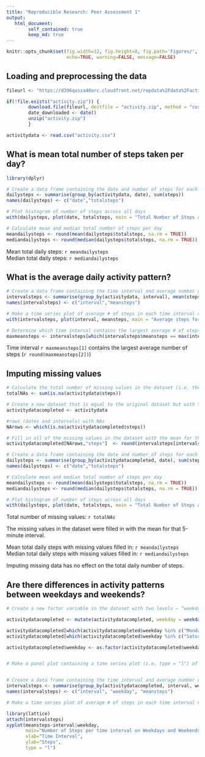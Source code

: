 ```yaml
---
title: "Reproducible Research: Peer Assessment 1"
output:
   html_document:
        self_contained: true
        keep_md: true
---
```


```r
knitr::opts_chunk$set(fig.width=12, fig.height=8, fig.path='Figures/',
                      echo=TRUE, warning=FALSE, message=FALSE)
```

## Loading and preprocessing the data

```r

fileurl <- "https://d396qusza40orc.cloudfront.net/repdata%2Fdata%2Factivity.zip"

if(!file.exists("activity.zip")) {
        download.file(fileurl, destfile = "activity.zip", method = "curl")
        date_downloaded <- date()
        unzip("activity.zip")
        }

activitydata <- read.csv("activity.csv")

```


## What is mean total number of steps taken per day?

```r

library(dplyr)

# Create a data frame containing the date and number of steps for each day
dailysteps <- summarise(group_by(activitydata, date), sum(steps))
names(dailysteps) <- c("date","totalsteps")

# Plot histogram of number of steps across all days
with(dailysteps, plot(date, totalsteps, main = "Total Number of Steps across all days", xlab = "Date", ylab = "Steps", type = "h"))

# Calculate mean and median total number of steps per day
meandailysteps <- round(mean(dailysteps$totalsteps, na.rm = TRUE))
mediandailysteps <- round(median(dailysteps$totalsteps, na.rm = TRUE))

```

Mean total daily steps: `r meandailysteps`  
Median total daily steps: `r mediandailysteps`


## What is the average daily activity pattern?

```r
# Create a data frame containing the time interval and average number of steps for each time interval
intervalsteps <- summarise(group_by(activitydata, interval), mean(steps, na.rm = TRUE))
names(intervalsteps) <- c("interval","meansteps")

# Make a time series plot of average # of steps in each time interval vs the time interval
with(intervalsteps, plot(interval, meansteps, main = "Average steps for each time interval", xlab = "Time Interval", ylab = "Steps", type = "l"))

# Determine which time interval contains the largest average # of steps
maxmeansteps <- intervalsteps[which(intervalsteps$meansteps == max(intervalsteps$meansteps)),]
```

Time interval `r maxmeansteps[1]` contains the largest average number of steps (`r round(maxmeansteps[2])`)


## Imputing missing values

```r
# Calculate the total number of missing values in the dataset (i.e. the total number of rows with NAs)
totalNAs <- sum(is.na(activitydata$steps))

# Create a new dataset that is equal to the original dataset but with the missing data filled in.
activitydatacompleted <- activitydata

#rows (dates and intervals) with NAs
NArows <- which(is.na(activitydatacompleted$steps))

# Fill in all of the missing values in the dataset with the mean for that 5-minute interval
activitydatacompleted[NArows,"steps"]  <- round(intervalsteps[intervalsteps$interval %in% activitydatacompleted[NArows,"interval"], "meansteps"])

# Create a data frame containing the date and number of steps for each day
dailysteps <- summarise(group_by(activitydatacompleted, date), sum(steps))
names(dailysteps) <- c("date","totalsteps")

# Calculate mean and median total number of steps per day
meandailysteps <- round(mean(dailysteps$totalsteps, na.rm = TRUE))
mediandailysteps <- round(median(dailysteps$totalsteps, na.rm = TRUE))

# Plot histogram of number of steps across all days
with(dailysteps, plot(date, totalsteps, main = "Total Number of Steps across all days with missing values filled in", xlab = "Date", ylab = "Steps", type = "h"))
```

Total number of missing values: `r totalNAs`  

The missing values in the dataset were filled in with the mean for that 5-minute interval.  

Mean total daily steps with missing values filled in: `r meandailysteps`  
Median total daily steps with missing values filled in: `r mediandailysteps`  

Imputing missing data has no effect on the total daily number of steps.  


## Are there differences in activity patterns between weekdays and weekends?

```r
# Create a new factor variable in the dataset with two levels – “weekday” and “weekend” indicating whether a given date is a weekday or weekend day.

activitydatacompleted <- mutate(activitydatacompleted, weekday = weekdays(as.Date(activitydatacompleted$date)))

activitydatacompleted[which(activitydatacompleted$weekday %in% c("Monday", "Tuesday", "Wednesday", "Thursday", "Friday")), "weekday"] <- "weekday" 
activitydatacompleted[which(activitydatacompleted$weekday %in% c("Saturday", "Sunday")), "weekday"] <- "weekend"

activitydatacompleted$weekday <- as.factor(activitydatacompleted$weekday)


# Make a panel plot containing a time series plot (i.e. type = "l") of the 5-minute interval (x-axis) and the average number of steps taken, averaged across all weekday days or weekend days (y-axis).


# Create a data frame containing the time interval and average number of steps for each time interval
intervalsteps <- summarise(group_by(activitydatacompleted, interval, weekday), mean(steps, na.rm = TRUE))
names(intervalsteps) <- c("interval", "weekday", "meansteps")

# Make a time series plot of average # of steps in each time interval vs the time interval

library(lattice)
attach(intervalsteps)
xyplot(meansteps~interval|weekday,
       main="Number of Steps per time interval on Weekdays and Weekends",
       xlab="Time Interval",
       ylab="Steps",
       type = "l")
```
